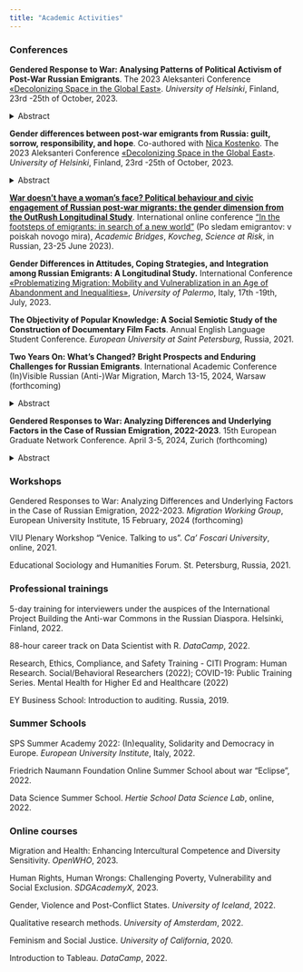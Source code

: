 ```yaml
---
title: "Academic Activities"
---
```


<!-- This css code to control size of the page title. Here it is 0 to make it invisible -->

```{=html}
<style>
.title {
  font-size: 0px;
}
</style>
```
### **Conferences**

**Gendered Response to War: Analysing Patterns of Political Activism of Post-War Russian Emigrants**. The 2023 Aleksanteri Conference [«Decolonizing Space in the Global East»](https://www.helsinki.fi/en/conferences/decolonizing-space-global-east). *University of Helsinki*, Finland, 23rd -25th of October, 2023.

<details>

<summary>Abstract</summary>

*In the wake of Russia's invasion of Ukraine, gender dynamics in political activism have come to the fore. While the media has reported extensively on the rise of a feminist anti-war resistance movement, the question remains whether there are indeed tangible gender differences in the political behaviour of post-war migrants and, if so, what factors underpin these differences. Although historical narratives depict politics as a predominantly male domain, with women traditionally showing lower levels of political engagement, recent shifts suggest a more complex landscape. Analyzing data from the OutRush panel survey, this study reveals that women, despite reporting heightened feelings of depression and a bleak outlook, consistently exhibit increased political and civic activism compared to men---except in assistance to fellow Russians. Intriguingly, conventional indicators, such as political interest and trust, displayed no gender disparity. A regression analysis posits that feelings of responsibility and the urge for reparations account for the observed gender gap, suggesting that these emotions might play a pivotal role in fueling women's political fervor. To refine our understanding of gendered motivations, a forthcoming Blinder-Oaxaca decomposition analysis will examine whether emotions such as responsibility and reparations drive political and civic engagement differently across genders. The quantitative data is complemented by extensive qualitative research, including interviews with numerous feminist anti-war resistance activists. These interviews explore their personal views on the contrasting experiences of male and female activists, and examines how gender norms and institutional frameworks in their host countries either support or hinder their activist endeavours. This research hopes to illuminate the intricate tapestry of gendered political activism in post-war migration scenarios.*

</details>

**Gender differences between post-war emigrants from Russia: guilt, sorrow, responsibility, and hope**. Co-authored with [Niсa Kostenko](https://il.linkedin.com/in/veronica-kostenko-b6bb6a26). The 2023 Aleksanteri Conference [«Decolonizing Space in the Global East»](https://www.helsinki.fi/en/conferences/decolonizing-space-global-east). *University of Helsinki*, Finland, 23rd -25th of October, 2023.

<details>

<summary>Abstract</summary>

*Using Outrush panel data collected from the initiative independent project we study how women and men who emigrated from Russia after 24.02.2022 differ in their attitudes. We specifically focus on their coping strategies, their modes of incorporation into receiving societies, their bonds with Russia, fears, and plans for the future. Women tend to feel more sorrow and pain, to miss their relatives and friends who stayed in Russia more than men, and are more often depressed and frustrated. Their political attitudes and political activities abroad also show diverse trends. Thus, women are more likely than men to take part in protests, sign petitions and post on social media. In addition, in both the first and second waves of the survey, women are more likely than men to volunteer, to help Ukrainian emigrants, and to donate to Russian and local NGOs. It is also noteworthy that women more actively try to integrate into the host community, learning local languages more readily than men. However, they were also more inclined to report experiencing discrimination from both locals in the host countries and local authorities. As we have 3 waves of data collected from the same people, we can trace the changes in various attitudes of women and men in emigration which allows for broader generalizations on the interaction of gender and migration status.*

</details>

[**War doesn't have a woman's face? Political behaviour and civic engagement of Russian post-war migrants: the gender dimension from the OutRush Longitudinal Study**](https://www.youtube.com/watch?v=1xf0jzZnG_U). International online conference ["In the footsteps of emigrants: in search of a new world"](http://www.academicbridges.sbs/?page_id=290&lang=ru) (Po sledam emigrantov: v poiskah novogo mira), *Academic Bridges*, *Kovcheg*, *Science at Risk*, in Russian, 23-25 June 2023).

**Gender Differences in Attitudes, Coping Strategies, and Integration among Russian Emigrants: A Longitudinal Study.** International Conference [«Problematizing Migration: Mobility and Vulnerablization in an Age of Abandonment and Inequalities»](https://www.fabula.org/actualites/115258/problematizing-migration-mobility-and-vulnerablization-in-an-age-of-abandonment-and-inequalities.html), *University of Palermo*, Italy, 17th -19th, July, 2023.

**The Objectivity of Popular Knowledge: A Social Semiotic Study of the Construction of Documentary Film Facts**. Annual English Language Student Conference. *European University at Saint Petersburg*, Russia, 2021.

**Two Years On: What’s Changed? Bright Prospects and Enduring Challenges for Russian Emigrants**. International Academic Conference (In)Visible Russian (Anti-)War Migration, March 13-15, 2024, Warsaw (forthcoming)

<details>

<summary>Abstract</summary>

*The war in Ukraine has catalyzed a significant emigration wave from Russia, with  approximately one million (Re:Russia, 28 July, 2023) individuals leaving mainly due to political dissent against Putin's regime. This study, utilizing data from three OutRush panel study, reveals  these emigrants are predominantly younger, better educated, come from affluent backgrounds, and more politically active than the average Russian, with strong gender-egalitarian views and high trust in both compatriots and host nationals (Kamalov et al., March 2022). Their migration profoundly affects both origin and destination countries, influencing labor markets (Dustmann, Glitz, and Frattini, 2008), political landscapes (Kapur, 2014), and driving political changes in their countries of origin (Waldinger and Shams, 2023; Krawatzek and Müller-Funk, 2020; Barsbai et al., 2017). Their economic contributions and political activism potentially  accelerate democratization processes (Escribà-Folch, Meseguer, and Wright, 2015; O'Mahony, 2013).Host societies stand to gain from these migrants' gender-equality perspectives and political engagement, which can enrich public discourse and hasten gender equality progress. However, their activism is declining due to increasing fear of (trans)national repression. Interestingly, the study revealed the phenomenon of a reverse gender gap in activism after emigration: women are more active in political life and civic engagement in the host countries compared to men.Regression analysis and the Blinder-Ooxaca decomposition method show that such a gap can be explained by the fact that women feel more responsible for Russia's actions in Ukraine and desire to compensate for the damage.In the two years since the beginning of the war, the psycho-emotional state of emigrants has changed. Сompared to September 2022, in the summer 2023 people show more optimism and less sadness, but trust in host institutions has decreased and worries about discrimination have increased. This article draws on quantitative data of three waves of panel survey OutRush and in-depth interviews with migrants and feminist anti-war activists to provide a comprehensive picture of the profile of Russian emigrants and the dynamics of their new post-war life*.

</details>

**Gendered Responses to War: Analyzing Differences and Underlying Factors in the Case of Russian Emigration, 2022-2023**. 15th European Graduate Network Conference. April 3-5, 2024, Zurich (forthcoming)

<details>

<summary>Abstract</summary>

*Does gender influence responses to war, and if so, how? As Russia's invasion of Ukraine continues, the role of gender in political activism is becoming increasingly critical. While media coverage has highlighted feminist anti-war movements, scholarly research remains less comprehensive. Our study contributes to a broader understanding of gendered responses to war by focusing on a unique subpopulation: Russian wartime migrants. Unlike their counterparts who remain in Russia, these migrants often have the ability to voice opposition to the war abroad. We draw on data from the OutRush panel survey and qualitative interviews to explore the complexity of gender differences in political activism among these migrants. By combining threat theory, political opportunity structure, and the concept of «voice, exit, loyalty» we try to understand if and how there is a gender gap and how it manifests itself after emigration. Our initial findings reveal a reverse gender gap: Russian migrant women are more politically and civically engaged than men, despite facing greater economic and social challenges after emigration, as well as a poorer psycho-emotional state. This finding is surprising, given the patriarchal and authoritarian contexts in which Russian women are socialized. To identify the factors explaining this gender gap, we use regression modelling and the Blinder-Oaxaca decomposition method. Our analysis shows that conventional predictors, such as political interest and trust levels, are not significant. Moreover, variables related to the different migration struggles experienced by women and men contribute little to explaining the gap. Instead, feelings of responsibility and a desire for reparations for war victims largely account for this gap. Interviews with female activists further emphasize the critical role that war-related emotions play in decisions about political participation, civic engagement, and even the choice to emigrate*

</details>

### **Workshops**

Gendered Responses to War: Analyzing Differences and Underlying Factors in the Case of Russian Emigration, 2022-2023. *Migration Working Group*, European University Institute, 15 February, 2024 (forthcoming)

VIU Plenary Workshop "Venice. Talking to us". *Ca' Foscari University*, online, 2021.

Educational Sociology and Humanities Forum. St. Petersburg, Russia, 2021.

### **Professional trainings**

5-day training for interviewers under the auspices of the International Project Building the Anti-war Commons in the Russian Diaspora. Helsinki, Finland, 2022.

88-hour career track on Data Scientist with R. *DataCamp*, 2022.

Research, Ethics, Compliance, and Safety Training - CITI Program: Human Research. Social/Behavioral Researchers (2022); COVID-19: Public Training Series. Mental Health for Higher Ed and Healthcare (2022)

EY Business School: Introduction to auditing. Russia, 2019.

### **Summer Schools**

SPS Summer Academy 2022: (In)equality, Solidarity and Democracy in Europe. *European University Institute*, Italy, 2022.

Friedrich Naumann Foundation Online Summer School about war "Eclipse", 2022.

Data Science Summer School. *Hertie School Data Science Lab*, online, 2022.

### **Online courses**

Migration and Health: Enhancing Intercultural Competence and Diversity Sensitivity. *OpenWHO*, 2023.

Human Rights, Human Wrongs: Challenging Poverty, Vulnerability and Social Exclusion. *SDGAcademyX*, 2023.

Gender, Violence and Post-Conflict States. *University of Iceland*, 2022.

Qualitative research methods. *University of Amsterdam*, 2022.

Feminism and Social Justice. *University of California*, 2020.

Introduction to Tableau. *DataCamp*, 2022.
